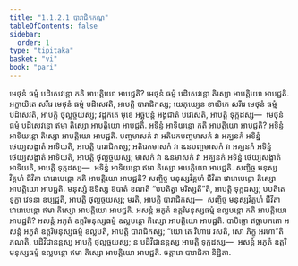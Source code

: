 ```yaml
---
title: "1.1.2.1 បារាជិកកណ្ឌ"
tableOfContents: false
sidebar:
  order: 1
type: "tipitaka"
basket: "vi"
book: "pari"
---
```



<DynamicBreadcrumb />

<Division number="157" book="pari">

<Paragraph number="333" book="pari">
មេថុនំ ធម្មំ បដិសេវន្តោ កតិ អាបត្តិយោ អាបជ្ជតិ? មេថុនំ ធម្មំ បដិសេវន្តោ តិស្សោ អាបត្តិយោ អាបជ្ជតិ. អក្ខាយិតេ សរីរេ មេថុនំ ធម្មំ បដិសេវតិ, អាបត្តិ បារាជិកស្ស; យេភុយ្យេន ខាយិតេ សរីរេ មេថុនំ ធម្មំ បដិសេវតិ, អាបត្តិ ថុល្លច្ចយស្ស; វដ្ដកតេ មុខេ អច្ឆុបន្តំ អង្គជាតំ បវេសេតិ, អាបត្តិ ទុក្កដស្ស—  មេថុនំ ធម្មំ បដិសេវន្តោ ឥមា តិស្សោ អាបត្តិយោ អាបជ្ជតិ.
</Paragraph>

</Division>
<Division number="158" book="pari">

<Paragraph number="334" book="pari">
អទិន្នំ អាទិយន្តោ កតិ អាបត្តិយោ អាបជ្ជតិ? អទិន្នំ អាទិយន្តោ តិស្សោ អាបត្តិយោ អាបជ្ជតិ. បញ្ចមាសកំ វា អតិរេកបញ្ចមាសកំ វា អគ្ឃនកំ អទិន្នំ ថេយ្យសង្ខាតំ អាទិយតិ, អាបត្តិ បារាជិកស្ស; អតិរេកមាសកំ វា ឩនបញ្ចមាសកំ វា អគ្ឃនកំ អទិន្នំ ថេយ្យសង្ខាតំ អាទិយតិ, អាបត្តិ ថុល្លច្ចយស្ស; មាសកំ វា ឩនមាសកំ វា អគ្ឃនកំ អទិន្នំ ថេយ្យសង្ខាតំ អាទិយតិ, អាបត្តិ ទុក្កដស្ស—  អទិន្នំ អាទិយន្តោ ឥមា តិស្សោ អាបត្តិយោ អាបជ្ជតិ.
</Paragraph>

</Division>
<Division number="159" book="pari">

<Paragraph number="335" book="pari">
សញ្ចិច្ច មនុស្សវិគ្គហំ ជីវិតា វោរោបេន្តោ កតិ អាបត្តិយោ អាបជ្ជតិ? សញ្ចិច្ច មនុស្សវិគ្គហំ ជីវិតា វោរោបេន្តោ តិស្សោ អាបត្តិយោ អាបជ្ជតិ. មនុស្សំ ឱទិស្ស ឱបាតំ ខណតិ “បបតិត្វា មរិស្សតី”តិ, អាបត្តិ ទុក្កដស្ស; បបតិតេ ទុក្ខា វេទនា ឧប្បជ្ជតិ, អាបត្តិ ថុល្លច្ចយស្ស; មរតិ, អាបត្តិ បារាជិកស្ស—  សញ្ចិច្ច មនុស្សវិគ្គហំ ជីវិតា វោរោបេន្តោ ឥមា តិស្សោ អាបត្តិយោ អាបជ្ជតិ.
</Paragraph>

</Division>
<Division number="160" book="pari">

<Paragraph number="336" book="pari">
អសន្តំ អភូតំ ឧត្តរិមនុស្សធម្មំ ឧល្លបន្តោ កតិ អាបត្តិយោ អាបជ្ជតិ? អសន្តំ អភូតំ ឧត្តរិមនុស្សធម្មំ ឧល្លបន្តោ តិស្សោ អាបត្តិយោ អាបជ្ជតិ. បាបិច្ឆោ ឥច្ឆាបកតោ អសន្តំ អភូតំ ឧត្តរិមនុស្សធម្មំ ឧល្លបតិ, អាបត្តិ បារាជិកស្ស; “យោ តេ វិហារេ វសតិ, សោ ភិក្ខុ អរហា”តិ ភណតិ, បដិវិជានន្តស្ស អាបត្តិ ថុល្លច្ចយស្ស; ន បដិវិជានន្តស្ស អាបត្តិ ទុក្កដស្ស—  អសន្តំ អភូតំ ឧត្តរិមនុស្សធម្មំ ឧល្លបន្តោ ឥមា តិស្សោ អាបត្តិយោ អាបជ្ជតិ.

</Paragraph>
</Division>

<Paragraph number="337" type="center" book="pari">
ចត្តារោ បារាជិកា និដ្ឋិតា.
</Paragraph>